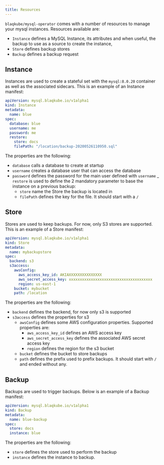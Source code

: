 ```yaml
---
title: Resources
---
```


`blaqkube/mysql-operator` comes with a number of resources to manage your
mysql instances. Resources available are:

- `Instance` defines a MySQL Instance, its attributes and when useful, the
  backup to use as a source to create the instance,
- `Store` defines backup stores
- `Backup` defines a backup request

## Instance

Instances are used to create a stateful set with the `mysql:8.0.20` container
as well as the associated sidecars. This is an example of an Instance manifest:

```yaml
apiVersion: mysql.blaqkube.io/v1alpha1
kind: Instance
metadata:
  name: blue
spec:
  database: blue
  username: me
  password: me
  restore:
    store: docs
    filePath: "/location/backup-20200526110950.sql"
```

The properties are the following:

- `database` calls a database to create at startup
- `username` creates a database user that can access the database
- `password` defines the password for the main user defined with `username`
_ `restore` is used to define the 2 mandatory parameter to base the instance
  on a previous backup:
  - `store` name the Store the backup is located in
  - `filePath` defines the key for the file. It should start with a `/`

## Store

Stores are used to keep backups. For now, only S3 stores are supported. This is
an example of a Store manifest:

```yaml
apiVersion: mysql.blaqkube.io/v1alpha1
kind: Store
metadata:
  name: mybackupstore
spec:
  backend: s3
  s3access:
    awsConfig:
      aws_access_key_id: AKIAXXXXXXXXXXXXXXX
      aws_secret_access_key: xxxxxxxxxxxxxxxxxxxxxxxxxxxxxxxxxxxxxx
      region: us-east-1
    bucket: mybucket
    path: /location
```

The properties are the following:

- `backend` defines the backend, for now only s3 is supported
- `s3access` defines the properties for s3
  - `awsConfig` defines some AWS configuration properties. Supported
    properties are:
    - `aws_access_key_id` defines an AWS access key
    - `aws_secret_access_key` defines the associated AWS secret access key
    - `region` defines the region for the s3 bucket
  - `bucket` defines the bucket to store backups
  - `path` defines the prefix used to prefix backups. It should start with
    `/` and ended without any.

## Backup

Backups are used to trigger backups. Below is an example of a Backup manifest:

```yaml
apiVersion: mysql.blaqkube.io/v1alpha1
kind: Backup
metadata:
  name: blue-backup
spec:
  store: docs
  instance: blue
```

The properties are the following:

- `store` defines the store used to perform the backup
- `instance` defines the instance to backup.

